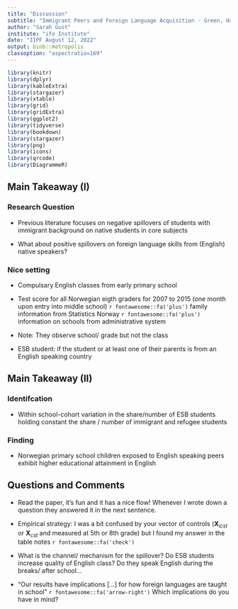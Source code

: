 ```yaml
---
title: "Discussion"
subtitle: "Immigrant Peers and Foreign Language Acquisition - Green, Haaland, and Iversen"
author: "Sarah Gust"
institute: "ifo Institute"
date: "IIPF August 12, 2022"
output: binb::metropolis
classoption: "aspectratio=169"
---
```


```r
library(knitr)
library(dplyr)
library(kableExtra)
library(stargazer)
library(xtable)
library(grid)
library(gridExtra)
library(ggplot2)
library(tidyverse)
library(bookdown)
library(stargazer)
library(png)
library(icons)
library(qrcode)
library(DiagrammeR)
```

## Main Takeaway (I)

### Research Question 
- Previous literature focuses on negative spillovers of students with immigrant background on native students in core subjects 

- What about positive spillovers on foreign language skills from (English) native speakers?

### Nice setting

- Compulsary English classes from early primary school
- Test score for all Norwegian eigth graders for 2007 to 2015 (one month upon entry into middle school) 
`r fontawesome::fa('plus')` family information from Statistics Norway 
`r fontawesome::fa('plus')` information on schools from administrative system 

- Note: They observe school/ grade but not the class 

- ESB student: if the student or at least one of their parents is from an English speaking country

## Main Takeaway (II)

### Identifcation

- Within school-cohort variation in the share/number of ESB students holding constant the share / number of immigrant and refugee students

### Finding

- Norwegian primary school children exposed to English speaking peers exhibit higher educational attainment in English

## Questions and Comments 

- Read the paper, it's fun and it has a nice flow! Whenever I wrote down a question they answered it in the next sentence.

- Empirical strategy: I was a bit confused by your vector of controls ($\boldsymbol{X}_{icst}$ or $\boldsymbol{X}_{cst}$ and measured at 5th or 8th grade) but I found my answer in the table notes `r fontawesome::fa('check')`

- What is the channel/ mechanism for the spillover? Do ESB students increase quality of English class? Do they speak English during the breaks/ after school...

- "Our results have implications [...] for how foreign languages are taught in school" `r fontawesome::fa('arrow-right')` Which implications do you have in mind? 
